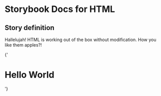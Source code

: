 
# Storybook Docs for HTML

<Meta title="Addons/Docs" />

## Story definition

Hallelujah! HTML is working out of the box without modification.
How you like them apples?!

<Story name="heading" height="100px">
  {'<h1>Hello World</h1>'}
</Story>
